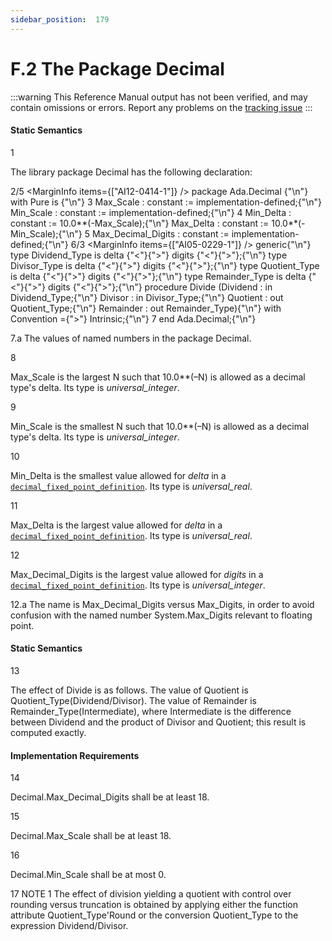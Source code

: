 ```yaml
---
sidebar_position:  179
---
```


# F.2 The Package Decimal

:::warning
This Reference Manual output has not been verified,
and may contain omissions or errors.
Report any problems on the [tracking issue](https://github.com/ada-lang-io/ada-lang-io/issues/20)
:::



#### Static Semantics

<MarginText>1</MarginText>
<p>The library package Decimal has the following declaration: <br /></p>

<MarginText>2/5</MarginText>
<MarginInfo items={["AI12-0414-1"]} />
<CodeBlock language="ada">
package Ada.Decimal {"\n"}   with  Pure is {"\n"}
<MarginText>3</MarginText>
   Max_Scale : constant := implementation-defined;{"\n"}   Min_Scale : constant := implementation-defined;{"\n"}
<MarginText>4</MarginText>
   Min_Delta : constant := 10.0**(-Max_Scale);{"\n"}   Max_Delta : constant := 10.0**(-Min_Scale);{"\n"}
<MarginText>5</MarginText>
   Max_Decimal_Digits : constant := implementation-defined;{"\n"}
<MarginText>6/3</MarginText>
<MarginInfo items={["AI05-0229-1"]} />
   generic{"\n"}      type Dividend_Type  is delta {"<"}{">"} digits {"<"}{">"};{"\n"}      type Divisor_Type   is delta {"<"}{">"} digits {"<"}{">"};{"\n"}      type Quotient_Type  is delta {"<"}{">"} digits {"<"}{">"};{"\n"}      type Remainder_Type is delta {"<"}{">"} digits {"<"}{">"};{"\n"}   procedure Divide (Dividend  : in Dividend_Type;{"\n"}                     Divisor   : in Divisor_Type;{"\n"}                     Quotient  : out Quotient_Type;{"\n"}                     Remainder : out Remainder_Type){"\n"}      with Convention ={">"} Intrinsic;{"\n"}
<MarginText>7</MarginText>
end Ada.Decimal;{"\n"}

</CodeBlock>
<AnnotatedOnly>
<MarginText>7.a</MarginText>
<Admonition type="aarm" aarm="implementation-defined">
<strong></strong>The values of named numbers in the package Decimal.<br /></Admonition>
</AnnotatedOnly>

<MarginText>8</MarginText>
<p>Max_Scale is the largest N such that 10.0**(&ndash;N) is allowed as a decimal type's delta. Its type is <em>universal_integer</em>.<br /></p>

<MarginText>9</MarginText>
<p>Min_Scale is the smallest N such that 10.0**(&ndash;N) is allowed as a decimal type's delta. Its type is <em>universal_integer</em>.<br /></p>

<MarginText>10</MarginText>
<p>Min_Delta is the smallest value allowed for <em>delta</em> in a <code><a href="../AA-3/AA-3.5#S0049">decimal_fixed_point_definition</a></code>. Its type is <em>universal_real</em>.<br /></p>

<MarginText>11</MarginText>
<p>Max_Delta is the largest value allowed for <em>delta</em> in a <code><a href="../AA-3/AA-3.5#S0049">decimal_fixed_point_definition</a></code>. Its type is <em>universal_real</em>.<br /></p>

<MarginText>12</MarginText>
<p>Max_Decimal_Digits is the largest value allowed for <em>digits</em> in a <code><a href="../AA-3/AA-3.5#S0049">decimal_fixed_point_definition</a></code>. Its type is <em>universal_integer</em>. <br /></p>

<AnnotatedOnly>
<MarginText>12.a</MarginText>
<Admonition type="aarm" aarm="reason">
<strong></strong>The name is Max_Decimal_Digits versus Max_Digits, in order to avoid confusion with the named number System.Max_Digits relevant to floating point. <br /></Admonition>
</AnnotatedOnly>


#### Static Semantics

<MarginText>13</MarginText>
<p>The effect of Divide is as follows. The value of Quotient is Quotient_Type(Dividend/Divisor). The value of Remainder is Remainder_Type(Intermediate), where Intermediate is the difference between Dividend and the product of Divisor and Quotient; this result is computed exactly. <br /></p>


#### Implementation Requirements

<MarginText>14</MarginText>
<p>Decimal.Max_Decimal_Digits shall be at least 18.<br /></p>

<MarginText>15</MarginText>
<p>Decimal.Max_Scale shall be at least 18.<br /></p>

<MarginText>16</MarginText>
<p>Decimal.Min_Scale shall be at most 0. <br /></p>

<AnnotatedOnly>
<MarginText>17</MarginText>
<Admonition type="aarm" aarm="note">
NOTE 1   The effect of division yielding a quotient with control over rounding versus truncation is obtained by applying either the function attribute Quotient_Type'Round or the conversion Quotient_Type to the expression Dividend/Divisor. <br /></Admonition>
</AnnotatedOnly>


